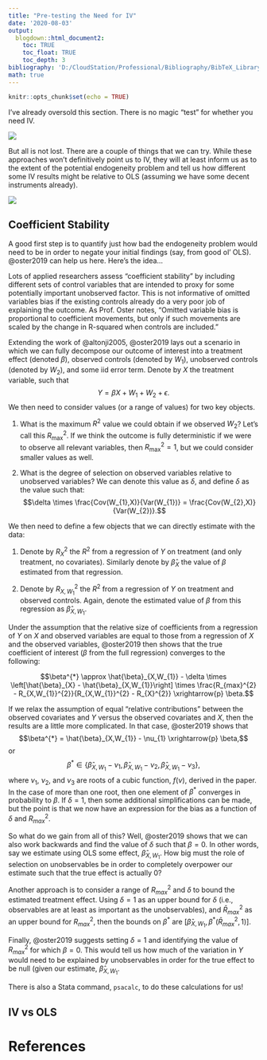 ```yaml
---
title: "Pre-testing the Need for IV"
date: '2020-08-03'
output: 
  blogdown::html_document2:
    toc: TRUE
    toc_float: TRUE
    toc_depth: 3
bibliography: 'D:/CloudStation/Professional/Bibliography/BibTeX_Library.bib'
math: true
---
```


```r
knitr::opts_chunk$set(echo = TRUE)
```


I've already oversold this section. There is no magic "test" for whether you need IV.

![](https://media.giphy.com/media/oXB0K4oFw3fck/giphy.gif)

But all is not lost. There are a couple of things that we can try. While these approaches won't definitively point us to IV, they will at least inform us as to the extent of the potential endogeneity problem and tell us how different some IV results might be relative to OLS (assuming we have some decent instruments already).

![](https://media.giphy.com/media/ZExucn4EDMUtX0p9dt/giphy.gif)


## Coefficient Stability 

A good first step is to quantify just how bad the endogeneity problem would need to be in order to negate your initial findings (say, from good ol' OLS). @oster2019 can help us here. Here's the idea...

Lots of applied researchers assess "coefficient stability" by including different sets of control variables that are intended to proxy for some potentially important unobserved factor. This is not informative of omitted variables bias if the existing controls already do a very poor job of explaining the outcome. As Prof. Oster notes, "Omitted variable bias is proportional to coefficient movements, but only if such movements are scaled by the change in R-squared when controls are included."

Extending the work of @altonji2005, @oster2019 lays out a scenario in which we can fully decompose our outcome of interest into a treatment effect (denoted $\beta$), observed controls (denoted by $W_{1}$), unobserved controls (denoted by $W_{2}$), and some iid error term. Denote by $X$ the treatment variable, such that $$Y = \beta X + W_{1} + W_{2} + \epsilon.$$ We then need to consider values (or a range of values) for two key objects. 

1. What is the maximum $R^2$ value we could obtain if we observed $W_{2}$? Let's call this $R_{\text{max}}^{2}$. If we think the outcome is fully deterministic if we were to observe all relevant variables, then $R_{\text{max}}^{2}=1$, but we could consider smaller values as well.

2. What is the degree of selection on observed variables relative to unobserved variables? We can denote this value as $\delta$, and define $\delta$ as the value such that: $$\delta \times \frac{Cov(W_{1},X)}{Var(W_{1})} = \frac{Cov(W_{2},X)}{Var(W_{2})}.$$

We then need to define a few objects that we can directly estimate with the data:

1. Denote by $R^{2}_{X}$ the $R^{2}$ from a regression of $Y$ on treatment (and only treatment, no covariates). Similarly denote by $\hat{\beta}_{X}$ the value of $\beta$ estimated from that regression. 

2. Denote by $R^{2}_{X,W_{1}}$ the $R^{2}$ from a regression of $Y$ on treatment and observed controls. Again, denote the estimated value of $\beta$ from this regression as $\hat{\beta}_{X, W_{1}}$. 

Under the assumption that the relative size of coefficients from a regression of $Y$ on $X$ and observed variables are equal to those from a regression of $X$ and the observed variables, @oster2019 then shows that the true coefficient of interest ($\beta$ from the full regression) converges to the following:

$$\beta^{*} \approx \hat{\beta}_{X,W_{1}} - \delta \times \left[\hat{\beta}_{X} - \hat{\beta}_{X,W_{1}}\right] \times \frac{R_{max}^{2} - R_{X,W_{1}}^{2}}{R_{X,W_{1}}^{2} - R_{X}^{2}} \xrightarrow{p} \beta.$$

If we relax the assumption of equal "relative contributions" between the observed covariates and $Y$ versus the observed covariates and $X$, then the results are a little more complicated. In that case, @oster2019 shows that $$\beta^{*} = \hat{\beta}_{X,W_{1}} - \nu_{1} \xrightarrow{p} \beta,$$ or $$\beta^{*} \in \left\{ \hat{\beta}_{X,W_{1}} - \nu_{1}, \hat{\beta}_{X,W_{1}} - \nu_{2}, \hat{\beta}_{X,W_{1}} - \nu_{3} \right\},$$
where $\nu_{1}$, $\nu_{2}$, and $\nu_{3}$ are roots of a cubic function, $f(\nu)$, derived in the paper. In the case of more than one root, then one element of $\beta^{*}$ converges in probability to $\beta$. If $\delta=1$, then some additional simplifications can be made, but the point is that we now have an expression for the bias as a function of $\delta$ and $R^{2}_{max}$. 

So what do we gain from all of this? Well, @oster2019 shows that we can also work backwards and find the value of $\delta$ such that $\beta=0$. In other words, say we estimate using OLS some effect, $\hat{\beta}_{X, W_{1}}$. How big must the role of selection on unobservables be in order to completely overpower our estimate such that the true effect is actually 0? 

Another approach is to consider a range of $R^{2}_{max}$ and $\delta$ to bound the estimated treatment effect. Using $\delta=1$ as an upper bound for $\delta$ (i.e., observables are at least as important as the unobservables), and $\bar{R}^{2}_{max}$ as an upper bound for $R^{2}_{max}$, then the bounds on $\beta^{*}$ are $\left[ \hat{\beta}_{X,W_{1}}, \beta^{*}(\bar{R}^{2}_{max}, 1) \right]$.

Finally, @oster2019 suggests setting $\delta=1$ and identifying the value of $R^{2}_{max}$ for which $\beta=0$. This would tell us how much of the variation in $Y$ would need to be explained by unobservables in order for the true effect to be null (given our estimate, $\hat{\beta}_{X,W_{1}}$.

There is also a Stata command, `psacalc`, to do these calculations for us!  

## IV vs OLS




# References